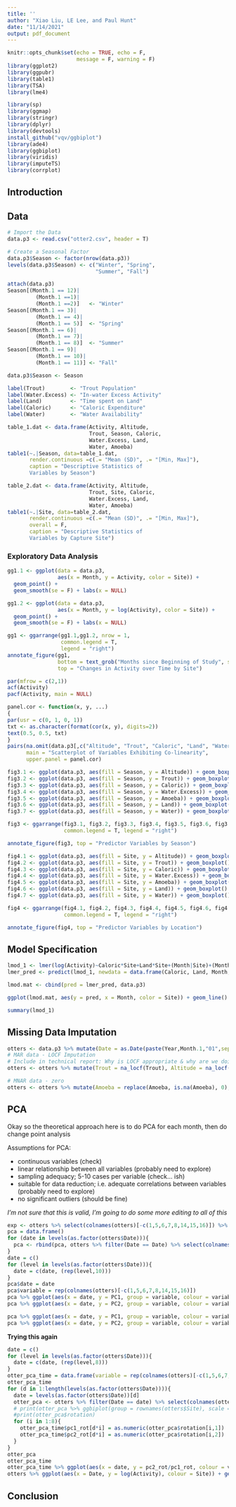 ```yaml
---
title: ''
author: "Xiao Liu, LE Lee, and Paul Hunt"
date: "11/14/2021"
output: pdf_document
---
```


```r
knitr::opts_chunk$set(echo = TRUE, echo = F,
                      message = F, warning = F)
library(ggplot2)
library(ggpubr)
library(table1)
library(TSA)
library(lme4)

library(sp)
library(ggmap)
library(stringr)
library(dplyr)
library(devtools)
install_github("vqv/ggbiplot")
library(ade4)
library(ggbiplot)
library(viridis)
library(imputeTS)
library(corrplot)
```



## Introduction

## Data
```r
# Import the Data
data.p3 <- read.csv("otter2.csv", header = T)

# Create a Seasonal Factor
data.p3$Season <- factor(nrow(data.p3))
levels(data.p3$Season) <- c("Winter", "Spring",
                            "Summer", "Fall")

attach(data.p3)
Season[(Month.1 == 12)|
         (Month.1 ==1)|
         (Month.1 ==2)]   <- "Winter"
Season[(Month.1 == 3)|
         (Month.1 == 4)|
         (Month.1 == 5)]  <- "Spring"
Season[(Month.1 == 6)|
         (Month.1 == 7)|
         (Month.1 == 8)]  <- "Summer"
Season[(Month.1 == 9)|
         (Month.1 == 10)|
         (Month.1 == 11)] <- "Fall"

data.p3$Season <- Season

label(Trout)        <- "Trout Population"
label(Water.Excess) <- "In-water Excess Activity"
label(Land)         <- "Time spent on Land"
label(Caloric)      <- "Caloric Expenditure"
label(Water)        <- "Water Availability"
```


```r
table_1.dat <- data.frame(Activity, Altitude,
                          Trout, Season, Caloric,
                          Water.Excess, Land,
                          Water, Amoeba)
table1(~.|Season, data=table_1.dat,
       render.continuous =c(.= "Mean (SD)", .= "[Min, Max]"),
       caption = "Descriptive Statistics of
       Variables by Season")
```

```r
table_2.dat <- data.frame(Activity, Altitude,
                          Trout, Site, Caloric,
                          Water.Excess, Land,
                          Water, Amoeba)
table1(~.|Site, data=table_2.dat,
       render.continuous =c(.= "Mean (SD)", .= "[Min, Max]"),
       overall = F,
       caption = "Descriptive Statistics of
       Variables by Capture Site")
```

### Exploratory Data Analysis
```r
gg1.1 <- ggplot(data = data.p3,
                aes(x = Month, y = Activity, color = Site)) +
  geom_point() +
  geom_smooth(se = F) + labs(x = NULL)

gg1.2 <- ggplot(data = data.p3,
                aes(x = Month, y = log(Activity), color = Site)) +
  geom_point() +
  geom_smooth(se = F) + labs(x = NULL)

gg1 <- ggarrange(gg1.1,gg1.2, nrow = 1,
                 common.legend = T,
                 legend = "right")
annotate_figure(gg1,
                bottom = text_grob("Months since Beginning of Study", size = 11),
                top = "Changes in Activity over Time by Site")
```

```r
par(mfrow = c(2,1))
acf(Activity)
pacf(Activity, main = NULL)
```

```r

panel.cor <- function(x, y, ...)
{
par(usr = c(0, 1, 0, 1))
txt <- as.character(format(cor(x, y), digits=2))
text(0.5, 0.5, txt)
}
pairs(na.omit(data.p3[,c("Altitude", "Trout", "Caloric", "Land", "Water")]),
      main = "Scatterplot of Variables Exhibiting Co-linearity",
      upper.panel = panel.cor)

```

```r
fig3.1 <- ggplot(data.p3, aes(fill = Season, y = Altitude)) + geom_boxplot()
fig3.2 <- ggplot(data.p3, aes(fill = Season, y = Trout)) + geom_boxplot()
fig3.3 <- ggplot(data.p3, aes(fill = Season, y = Caloric)) + geom_boxplot()
fig3.4 <- ggplot(data.p3, aes(fill = Season, y = Water.Excess)) + geom_boxplot()
fig3.5 <- ggplot(data.p3, aes(fill = Season, y = Amoeba)) + geom_boxplot()
fig3.6 <- ggplot(data.p3, aes(fill = Season, y = Land)) + geom_boxplot()
fig3.7 <- ggplot(data.p3, aes(fill = Season, y = Water)) + geom_boxplot()

fig3 <- ggarrange(fig3.1, fig3.2, fig3.3, fig3.4, fig3.5, fig3.6, fig3.7,
                  common.legend = T, legend = "right")

annotate_figure(fig3, top = "Predictor Variables by Season")
```

```r
fig4.1 <- ggplot(data.p3, aes(fill = Site, y = Altitude)) + geom_boxplot()
fig4.2 <- ggplot(data.p3, aes(fill = Site, y = Trout)) + geom_boxplot()
fig4.3 <- ggplot(data.p3, aes(fill = Site, y = Caloric)) + geom_boxplot()
fig4.4 <- ggplot(data.p3, aes(fill = Site, y = Water.Excess)) + geom_boxplot()
fig4.5 <- ggplot(data.p3, aes(fill = Site, y = Amoeba)) + geom_boxplot()
fig4.6 <- ggplot(data.p3, aes(fill = Site, y = Land)) + geom_boxplot()
fig4.7 <- ggplot(data.p3, aes(fill = Site, y = Water)) + geom_boxplot()

fig4 <- ggarrange(fig4.1, fig4.2, fig4.3, fig4.4, fig4.5, fig4.6, fig4.7,
                  common.legend = T, legend = "right")

annotate_figure(fig4, top = "Predictor Variables by Location")
```





## Model Specification
```r
lmod_1 <- lmer(log(Activity)~Caloric*Site+Land*Site+(Month|Site)+(Month|Month.1), data = data.p3)
lmer_pred <- predict(lmod_1, newdata = data.frame(Caloric, Land, Month, Site, Month.1, Season))

lmod.mat <- cbind(pred = lmer_pred, data.p3)

ggplot(lmod.mat, aes(y = pred, x = Month, color = Site)) + geom_line() + geom_point(aes(y=log(Activity)))

summary(lmod_1)
```



## Missing Data Imputation

```r
otters <- data.p3 %>% mutate(Date = as.Date(paste(Year,Month.1,"01",sep="-")))
# MAR data - LOCF Imputation
# Include in technical report: Why is LOCF appropriate & why are we doing it?
otters <- otters %>% mutate(Trout = na_locf(Trout), Altitude = na_locf(Altitude))

# MNAR data - zero
otters <- otters %>% mutate(Amoeba = replace(Amoeba, is.na(Amoeba), 0), Water = replace(Water, is.na(Water), 0))
```


## PCA

Okay so the theoretical approach here is to do PCA for each month, then do change point analysis

Assumptions for PCA:

- continuous variables (check)
- linear relationship between all variables (probably need to explore)
- sampling adequacy; 5-10 cases per variable (check... ish)
- suitable for data reduction; i.e. adequate correlations between variables (probably need to explore)
- no significant outliers (should be fine)


*I'm not sure that this is valid, I'm going to do some more editing to all of this*
```r
exp <- otters %>% select(colnames(otters)[-c(1,5,6,7,8,14,15,16)]) %>% prcomp()
pca = data.frame()
for (date in levels(as.factor(otters$Date))){
  pca <- rbind(pca, otters %>% filter(Date == Date) %>% select(colnames(otters)[-c(1,5,6,7,8,14,15,16)]) %>% as.matrix() %*% exp$rotation)
}
date = c()
for (level in levels(as.factor(otters$Date))){
  date = c(date, (rep(level,10)))
}
pca$date = date
pca$variable = rep(colnames(otters)[-c(1,5,6,7,8,14,15,16)])
pca %>% ggplot(aes(x = date, y = PC1, group = variable, colour = variable)) + geom_line() + theme(axis.text.x = element_text(angle = 90, vjust = 0.5, hjust=1))
pca %>% ggplot(aes(x = date, y = PC2, group = variable, colour = variable)) + geom_line()+ theme(axis.text.x = element_text(angle = 90, vjust = 0.5, hjust=1))
```


```r
pca %>% ggplot(aes(x = date, y = PC1, group = variable, colour = variable)) + geom_line() + theme(axis.text.x = element_text(angle = 90, vjust = 0.5, hjust=1)) + facet_wrap(.~variable)
pca %>% ggplot(aes(x = date, y = PC2, group = variable, colour = variable)) + geom_line()+ theme(axis.text.x = element_text(angle = 90, vjust = 0.5, hjust=1)) + facet_wrap(.~variable)
```



**Trying this again**

```r
date = c()
for (level in levels(as.factor(otters$Date))){
  date = c(date, (rep(level,8)))
}
otter_pca_time = data.frame(variable = rep(colnames(otters)[-c(1,5,6,7,8,14,15,16)],20), date = date)
otter_pca_time
for (d in 1:length(levels(as.factor(otters$Date)))){
  date = levels(as.factor(otters$Date))[d]
  otter_pca <- otters %>% filter(Date == date) %>% select(colnames(otters)[-c(1,5,6,7,8,14,15,16)]) %>% prcomp(scale. = T)
  # print(otter_pca %>% ggbiplot(group = rownames(otters$Site), scale = 1) + scale_color_manual(values = c("Alpha" = "red", "Delta" = "orange","Gamma"="yellow","Omega"="green", "Omicron" = "blue")))
  #print(otter_pca$rotation)
  for (i in 1:8){
    otter_pca_time$pc1_rot[d*i] = as.numeric(otter_pca$rotation[i,1])
    otter_pca_time$pc2_rot[d*i] = as.numeric(otter_pca$rotation[i,2])
  }
}
otter_pca
otter_pca_time
otter_pca_time %>% ggplot(aes(x = date, y = pc2_rot/pc1_rot, colour = variable, group = variable)) + geom_line() + theme(axis.text.x = element_text(angle = 90, vjust = 0.5, hjust=1))
otters %>% ggplot(aes(x = Date, y = log(Activity), colour = Site)) + geom_line()
```

## Conclusion




















